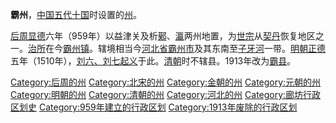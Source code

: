 '''霸州'''，[[中国|中国]][[五代十国|五代十国]]时设置的[[州|州]]。

[[后周|后周]][[显德|显德]]六年（959年）以益津关及析[[鄚州|鄚]]、[[瀛州|瀛]]两州地置，为[[周世宗|世宗]]从[[契丹|契丹]]恢复地区之一。[[治所|治所]]在今[[霸州镇|霸州镇]]。辖境相当今[[河北省|河北省]][[霸州市|霸州市]]及其东南至[[子牙河|子牙河]]一带。[[明朝|明朝]][[正德_(明朝)|正德]]五年（1510年），[[刘六刘七起义|刘六、刘七起义]]于此。[[清朝|清朝]]时不辖县。1913年改为[[霸县|霸县]]。 

{{五代行政區劃|nocat}}
{{北宋行政区划|nocat}}
{{金朝行政区划|nocat}}
{{河北行政区划小作品}}
{{DEFAULTSORT:B}}
[[Category:后周的州|Category:后周的州]]
[[Category:北宋的州|Category:北宋的州]]
[[Category:金朝的州|Category:金朝的州]]
[[Category:元朝的州|Category:元朝的州]]
[[Category:明朝的州|Category:明朝的州]]
[[Category:清朝的州|Category:清朝的州]]
[[Category:河北的州|Category:河北的州]]
[[Category:廊坊行政区划史|Category:廊坊行政区划史]]
[[Category:959年建立的行政区划|Category:959年建立的行政区划]]
[[Category:1913年废除的行政区划|Category:1913年废除的行政区划]]